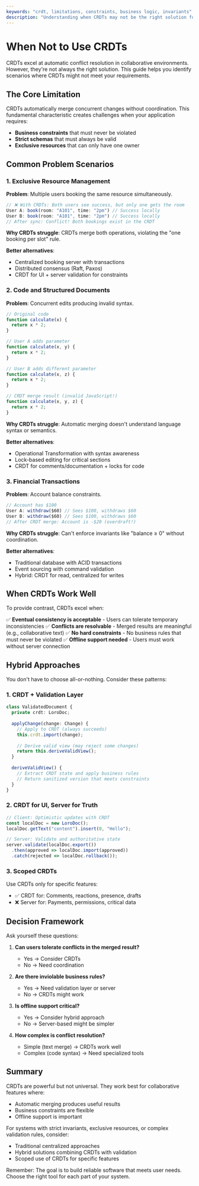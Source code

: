 ```yaml
---
keywords: "crdt, limitations, constraints, business logic, invariants"
description: "Understanding when CRDTs may not be the right solution for your needs"
---
```


# When Not to Use CRDTs

CRDTs excel at automatic conflict resolution in collaborative environments. However, they're not always the right solution. This guide helps you identify scenarios where CRDTs might not meet your requirements.

## The Core Limitation

CRDTs automatically merge concurrent changes without coordination. This fundamental characteristic creates challenges when your application requires:
- **Business constraints** that must never be violated
- **Strict schemas** that must always be valid
- **Exclusive resources** that can only have one owner

## Common Problem Scenarios

### 1. Exclusive Resource Management

**Problem**: Multiple users booking the same resource simultaneously.

```ts
// ❌ With CRDTs: Both users see success, but only one gets the room
User A: book(room: "A101", time: "2pm") // Success locally
User B: book(room: "A101", time: "2pm") // Success locally
// After sync: Conflict! Both bookings exist in the CRDT
```

**Why CRDTs struggle**: CRDTs merge both operations, violating the "one booking per slot" rule.

**Better alternatives**:
- Centralized booking server with transactions
- Distributed consensus (Raft, Paxos)
- CRDT for UI + server validation for constraints

### 2. Code and Structured Documents

**Problem**: Concurrent edits producing invalid syntax.

```javascript
// Original code
function calculate(x) {
  return x * 2;
}

// User A adds parameter
function calculate(x, y) {
  return x * 2;
}

// User B adds different parameter
function calculate(x, z) {
  return x * 2;
}

// CRDT merge result (invalid JavaScript!)
function calculate(x, y, z) {
  return x * 2;
}
```

**Why CRDTs struggle**: Automatic merging doesn't understand language syntax or semantics.

**Better alternatives**:
- Operational Transformation with syntax awareness
- Lock-based editing for critical sections
- CRDT for comments/documentation + locks for code

### 3. Financial Transactions

**Problem**: Account balance constraints.

```ts
// Account has $100
User A: withdraw($60) // Sees $100, withdraws $60
User B: withdraw($60) // Sees $100, withdraws $60
// After CRDT merge: Account is -$20 (overdraft!)
```

**Why CRDTs struggle**: Can't enforce invariants like "balance ≥ 0" without coordination.

**Better alternatives**:
- Traditional database with ACID transactions
- Event sourcing with command validation
- Hybrid: CRDT for read, centralized for writes

## When CRDTs Work Well

To provide contrast, CRDTs excel when:

✅ **Eventual consistency is acceptable** - Users can tolerate temporary inconsistencies
✅ **Conflicts are resolvable** - Merged results are meaningful (e.g., collaborative text)
✅ **No hard constraints** - No business rules that must never be violated
✅ **Offline support needed** - Users must work without server connection

## Hybrid Approaches

You don't have to choose all-or-nothing. Consider these patterns:

### 1. CRDT + Validation Layer
```ts
class ValidatedDocument {
  private crdt: LoroDoc;
  
  applyChange(change: Change) {
    // Apply to CRDT (always succeeds)
    this.crdt.import(change);
    
    // Derive valid view (may reject some changes)
    return this.deriveValidView();
  }
  
  deriveValidView() {
    // Extract CRDT state and apply business rules
    // Return sanitized version that meets constraints
  }
}
```

### 2. CRDT for UI, Server for Truth
```ts
// Client: Optimistic updates with CRDT
const localDoc = new LoroDoc();
localDoc.getText("content").insert(0, "Hello");

// Server: Validate and authoritative state
server.validate(localDoc.export())
  .then(approved => localDoc.import(approved))
  .catch(rejected => localDoc.rollback());
```

### 3. Scoped CRDTs
Use CRDTs only for specific features:
- ✅ CRDT for: Comments, reactions, presence, drafts
- ❌ Server for: Payments, permissions, critical data

## Decision Framework

Ask yourself these questions:

1. **Can users tolerate conflicts in the merged result?**
   - Yes → Consider CRDTs
   - No → Need coordination

2. **Are there inviolable business rules?**
   - Yes → Need validation layer or server
   - No → CRDTs might work

3. **Is offline support critical?**
   - Yes → Consider hybrid approach
   - No → Server-based might be simpler

4. **How complex is conflict resolution?**
   - Simple (text merge) → CRDTs work well
   - Complex (code syntax) → Need specialized tools

## Summary

CRDTs are powerful but not universal. They work best for collaborative features where:
- Automatic merging produces useful results
- Business constraints are flexible
- Offline support is important

For systems with strict invariants, exclusive resources, or complex validation rules, consider:
- Traditional centralized approaches
- Hybrid solutions combining CRDTs with validation
- Scoped use of CRDTs for specific features

Remember: The goal is to build reliable software that meets user needs. Choose the right tool for each part of your system.